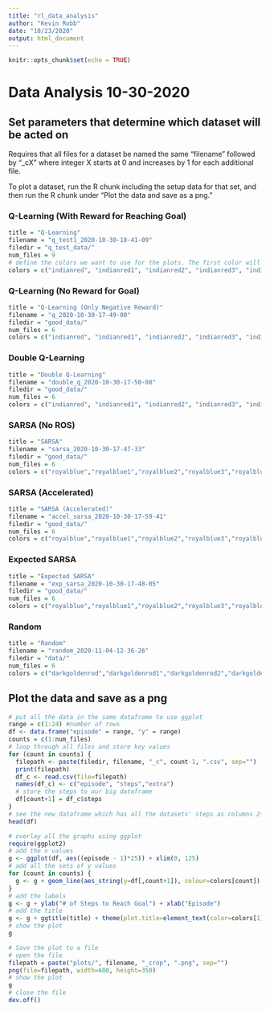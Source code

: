 ---
title: "rl_data_analysis"
author: "Kevin Robb"
date: "10/23/2020"
output: html_document
---

```{r setup, include=FALSE}
knitr::opts_chunk$set(echo = TRUE)
```

# Data Analysis 10-30-2020

## Set parameters that determine which dataset will be acted on

Requires that all files for a dataset be named the same "filename" followed by "_cX" where integer X starts at 0 and increases by 1 for each additional file.

To plot a dataset, run the R chunk including the setup data for that set, and then run the R chunk under "Plot the data and save as a png."

### Q-Learning (With Reward for Reaching Goal)

```{r}
title = "Q-Learning"
filename = "q_test1_2020-10-30-18-41-09"
filedir = "q_test_data/"
num_files = 9
# define the colors we want to use for the plots. The first color will be used for the title.
colors = c("indianred", "indianred1", "indianred2", "indianred3", "indianred4", "lightsalmon1", "lightsalmon2", "lightsalmon3", "lightsalmon4")
```

### Q-Learning (No Reward for Goal)

```{r}
title = "Q-Learning (Only Negative Reward)"
filename = "q_2020-10-30-17-49-00"
filedir = "good_data/"
num_files = 6
colors = c("indianred", "indianred1", "indianred2", "indianred3", "indianred4","lightsalmon4")
```

### Double Q-Learning

```{r}
title = "Double Q-Learning"
filename = "double_q_2020-10-30-17-50-08"
filedir = "good_data/"
num_files = 6
colors = c("indianred", "indianred1", "indianred2", "indianred3", "indianred4","lightsalmon4")
```

### SARSA (No ROS)

```{r}
title = "SARSA"
filename = "sarsa_2020-10-30-17-47-33"
filedir = "good_data/"
num_files = 6
colors = c("royalblue","royalblue1","royalblue2","royalblue3","royalblue4","slateblue4")
```

### SARSA (Accelerated)

```{r}
title = "SARSA (Accelerated)"
filename = "accel_sarsa_2020-10-30-17-59-41"
filedir = "good_data/"
num_files = 6
colors = c("royalblue","royalblue1","royalblue2","royalblue3","royalblue4","slateblue4")
```

### Expected SARSA

```{r}
title = "Expected SARSA"
filename = "exp_sarsa_2020-10-30-17-48-05"
filedir = "good_data/"
num_files = 6
colors = c("royalblue","royalblue1","royalblue2","royalblue3","royalblue4","slateblue4")
```

### Random

```{r}
title = "Random"
filename = "random_2020-11-04-12-36-26"
filedir = "data/"
num_files = 6
colors = c("darkgoldenrod","darkgoldenrod1","darkgoldenrod2","darkgoldenrod3","darkgoldenrod4","burlywood4")
```




## Plot the data and save as a png

```{r}
# put all the data in the same dataframe to use ggplot
range = c(1:24) #number of rows
df <- data.frame("episode" = range, "y" = range)
counts = c(1:num_files)
# loop through all files and store key values
for (count in counts) {
  filepath <- paste(filedir, filename, "_c", count-1, ".csv", sep="")
  print(filepath)
  df_c <- read.csv(file=filepath)
  names(df_c) <- c("episode", "steps","extra")
  # store the steps to our big dataframe
  df[count+1] = df_c$steps
}
# see the new dataframe which has all the datasets' steps as columns 2+
head(df)

# overlay all the graphs using ggplot
require(ggplot2)
# add the x values
g <- ggplot(df, aes((episode - 1)*25)) + xlim(0, 125)
# add all the sets of y values
for (count in counts) {
  g <- g + geom_line(aes_string(y=df[,count+1]), colour=colors[count])
}
# add the labels
g <- g + ylab("# of Steps to Reach Goal") + xlab("Episode")
# add the title
g <- g + ggtitle(title) + theme(plot.title=element_text(color=colors[1]))
# show the plot
g

# Save the plot to a file
# open the file
filepath = paste("plots/", filename, "_crop", ".png", sep="")
png(file=filepath, width=600, height=350)
# show the plot
g
# close the file
dev.off()
```
